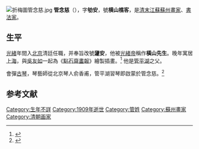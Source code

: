 [[File:折梅圖管念慈.jpg|thumb]]
'''管念慈'''（{{bd|？||1909年||catIdx=G管}}），字'''劬安'''，號'''横山樵客'''，是[[清末|清末]][[江蘇|江蘇]][[蘇州|蘇州]][[畫家|畫家]]、[[書法家|書法家]]。

==生平==
[[光緒|光緒]]年間入[[北京|北京]]清廷任職，并奉旨改號'''蘧安'''，他被[[光緒帝|光緒帝]]稱作'''橫山先生'''。晚年寓居[[上海|上海]]，與[[吳友如|吳友如]]一起為《[[點石齋畫報|點石齋畫報]]》繪製插畫。<ref name="中博">{{cite web| url=http://www.gg-art.com/artist/artist.php?id=1268| title=管念慈| author=中華博物| accessdate=2013-11-21| archive-url=https://web.archive.org/web/20150610195705/http://www.gg-art.com/artist/artist.php?id=1268| archive-date=2015-06-10| dead-url=yes}}</ref> 他是[[管平湖|管平湖]]之父。

會彈[[古琴|古琴]]，琴藝師從北京琴人俞香甫，管平湖習琴即啟蒙於管念慈。<ref>{{Cite book|title=《現代琴人傳》|last=凌|first=瑞蘭|publisher=上海音樂學院出版社|year=2009|isbn=9787806924372|location=上海|pages=41}}</ref>

==参考文献==

{{reflist}}

{{Authority control}}
{{DEFAULTSORT:G}}
[[Category:生年不詳|Category:生年不詳]]
[[Category:1909年逝世|Category:1909年逝世]]
[[Category:管姓|Category:管姓]]
[[Category:蘇州畫家|Category:蘇州畫家]]
[[Category:清朝画家|Category:清朝画家]]